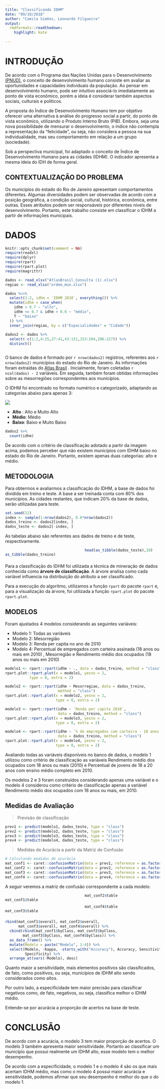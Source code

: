 ```yaml
---
title: "Classificando IDHM"
date: "09/10/2018"
author: "Camila Simões, Leonardo Filgueira"
output:
  rmdformats::readthedown:
    highlight: kate
    
---
```


<style>
  .col2 {
    columns: 2 200px;         /* number of columns and width in pixels*/
    -webkit-columns: 2 200px; /* chrome, safari */
    -moz-columns: 2 200px;    /* firefox */
  }
</style>



# INTRODUÇÃO 

De acordo com o Programa das Nações Unidas para o Desenvolvimento  [(PNUD)](http://www.br.undp.org/content/brazil/pt/home/idh0/conceitos/o-que-e-desenvolvimento-humano.html), o conceito de desenvolvimento humano consiste em avaliar as oportunidades e capacidades individuais da população. Ao pensar em desenvolvimento humano, pode ser intuitivo associá-lo imediatamente ao ponto de vista econômico, porém a ideia é considerar também aspectos sociais, culturais e políticos.

A proposta do Índice de Desenvolvimento Humano tem por objetivo oferecer uma alternativa à análise do progresso social a partir, do ponto de vista econômico, utilizando o Produto Interno Bruto (PIB). Embora, seja uma nova possibilidade de mensurar o desenvolvimento, o índice não contempla a representação da "felicidade", ou seja, não considera a pessoa na sua individualidade, mas seu comportamento em relação a um grupo (sociedade).

Sob a perspectiva municipal, foi adaptado o conceito de Índice de Desenvolvimento Humano para as cidades (IDHM). O indicador apresenta a mesma ideia do IDH de forma geral.

## CONTEXTUALIZAÇÃO DO PROBLEMA 

Os municípios do estado do Rio de Janeiro apresentam comportamentos diferentes. Algumas diversidades podem ser observadas de acordo com a posição geográfica, a condição social, cultural, histórica, econômica, entre outras. Esses atributos podem ser responsáveis por diferentes níveis de desenvolvimento. Portanto, este trabalho consiste em classificar o IDHM a partir de informações municipais.

# DADOS 

```r
knitr::opts_chunk$set(comment = NA)
require(readxl)
require(dplyr)
require(rpart)
require(rpart.plot)
require(magrittr)

dados <- read_xlsx("AtlasBrasil_Consulta (1).xlsx")
regiao <- read_xlsx("ordem_mun.xlsx")

dados %<>%
  select(1:2, idhm = `IDHM 2010`, everything()) %>% 
  mutate(idhm = case_when(
    idhm > 0.7 ~ "alto",
    idhm <= 0.7 & idhm > 0.6 ~ "médio",
    T ~ "baixo"
  )) %>%
  inner_join(regiao, by = c("Espacialidades" = "Cidade"))
  
dados2 <- dados %>%
  select(-c(1:2,4:25,27:41,43:151,153:204,206:227)) %>% 
  distinct()



```



O banco de dados é formado por `r nrow(dados2)` registros, referentes aos `r nrow(dados2)`  municípios do estado do Rio de Janeiro. As informações foram extraídas do [Atlas Brasil](http://www.atlasbrasil.org.br/2013/pt/consulta/) . Inicialmente, foram coletadas 
`r ncol(dados) - 2` variáveis. Em seguida, também foram obtidas informações sobre as mesorregiões correspondentes aos municípios.

O IDHM foi encontrado no formato numérico e categorizado, adaptando as categorias abaixo para apenas 3:

![](Class_idh.jpeg)

- **Alto** : Alto e Muito Alto
- **Médio**: Médio
- **Baixo**: Baixo e Muito Baixo


```r
dados2 %>% 
  count(idhm)
```

De acordo com o critério de classificação adotado a partir da imagem acima, podemos perceber que não existem municípios com IDHM baixo no estado do Rio de Janeiro. Portanto, existem apenas duas categorias: alto e médio.

## METODOLOGIA

Para obtermos e avaliarmos a classificação do IDHM, a base de dados foi dividida em treino e teste. A base a ser treinada conta com 80% dos municípios.  As cidades restantes, que indicam 20% da base de dados, serão utilizadas para teste.


```r
set.seed(12)
index <- sample(1:nrow(dados2), 0.8*nrow(dados2))
dados_treino <- dados2[index, ]
dados_teste <- dados2[-index, ]
```

As tabelas abaixo são referentes aos dados de treino e de teste, respectivamente.

<div class="col2">

```r
as_tibble(dados_treino)
```

```r
head(as_tibble(dados_teste),10)
```
</div>


Para a classificação do IDHM foi utilizada a técnica de mineração de dados conhecida como **árvore de classificação**. A árvore analisa como cada variável influencia na distribuição do atributo a ser classificado.

Para a execução do algoritmo, utilizamos a função `rpart` do pacote `rpart` e, para a visualização da árvore, foi utilizada a função `rpart.plot` do pacote `rpart.plot`.

## MODELOS
Foram ajustados 4 modelos considerando as seguintes variáveis:

- Modelo 1: Todas as variáveis
- Modelo 2: Mesorregião
- Modelo 3: Renda per capita no ano de 2010
- Modelo 4: Percentual de empregados com carteira assinada (18 anos ou mais em 2010) , Mesorregião e Rendimento médio dos ocupados (18 anos ou mais em 2010)

```r
modelo1 <- rpart::rpart(idhm ~ ., data = dados_treino, method = "class")
rpart.plot::rpart.plot(x = modelo1, yesno = 2,
           type = 0, extra = 2)

modelo2 <- rpart::rpart(idhm ~ Mesorregiao, data = dados_treino, 
                        method = "class")
rpart.plot::rpart.plot(x = modelo2, yesno = 2,
                       type = 0, extra = 2)

modelo3 <- rpart::rpart(idhm ~ `Renda per capita 2010`,
                        data = dados_treino, method = "class")
rpart.plot::rpart.plot(x = modelo3, yesno = 2,
                       type = 0, extra = 2)

modelo4 <- rpart::rpart(idhm ~ `% de empregados com carteira - 18 anos ou mais 2010` + Mesorregiao + `Rendimento médio dos ocupados - 18 anos ou mais 2010`,
                        data = dados_treino, method = "class")
rpart.plot::rpart.plot(x = modelo4, yesno = 2,
                       type = 0, extra = 2)

```

Avaliando todas as variáveis disponíveis no banco de dados, o modelo 1 utilizou como critério de classificação as variáveis Rendimento médio dos ocupados com 18 anos ou mais (2010) e Percentual de jovens de 18 a 20 anos com ensino médio completo em 2010.

Os modelos 2 e 3 foram construídos considerando apenas uma variável e o modelo 4 considerou como critério de classificação apenas a variável Rendimento médio dos ocupados com 18 anos ou mais, em 2010. 

## Medidas de Avaliação

> Previsão de classificação

```r
prev1 <- predict(modelo1, dados_teste, type = "class")
prev2 <- predict(modelo2, dados_teste, type = "class")
prev3 <- predict(modelo3, dados_teste, type = "class")
prev4 <- predict(modelo4, dados_teste, type = "class")

```

> Medidas de Acurácia a partir da Matriz de Confusão 

```r
# Calculando medidas de acurácia
mat_conf1 <- caret::confusionMatrix(data = prev1, reference = as.factor(dados_teste$idhm))
mat_conf2 <- caret::confusionMatrix(data = prev2, reference = as.factor(dados_teste$idhm))
mat_conf3 <- caret::confusionMatrix(data = prev3, reference = as.factor(dados_teste$idhm))
mat_conf4 <- caret::confusionMatrix(data = prev4, reference = as.factor(dados_teste$idhm))

```
A seguir veremos a matriz de confusão correspondente a cada modelo:

<div class="col2">
```r
mat_conf1$table


```

```r
mat_conf2$table

```
</div>

<div class="col2">
```r
mat_conf3$table

```

```r
mat_conf4$table
```
</div>

```r
rbind(mat_conf1$overall, mat_conf2$overall, 
      mat_conf3$overall, mat_conf4$overall) %>%
  cbind(rbind(mat_conf1$byClass, mat_conf2$byClass, 
        mat_conf3$byClass, mat_conf4$byClass)) %>% 
  as_data_frame() %>% 
  mutate(Modelo = paste("Modelo", 1:4)) %>% 
  select(Modelo, -Kappa, -starts_with("Accuracy"), Accuracy, Sensitivity, 
         Specificity) %>% 
  arrange_at(vars(-Modelo), desc)


```

Quanto maior a sensitividade, mais elementos positivos são classificados, de fato, como positivos, ou seja, municípios de IDHM alto sendo considerados como altos.

Por outro lado, a especificidade tem maior precisão para classificar negativos como, de fato, negativos, ou seja, classifica melhor o IDHM médio.

Entende-se por acurácia a proporção de acertos na base de teste.

# CONCLUSÃO 

De acordo com a acurácia, o modelo 3 tem maior proporção de acertos. O modelo 3 também apresenta maior sensitividade. Portanto ao classificar um município que possui realmente um IDHM alto, esse modelo tem o melhor desempenho. 


De acordo com a especificidade, o modelo 1 e o modelo 4 são os que mais acertam IDHM médio, mas como o modelo 4 possui maior acurácia e sensitividade, podemos afirmar que seu desempenho é melhor do que o do modelo 1.





